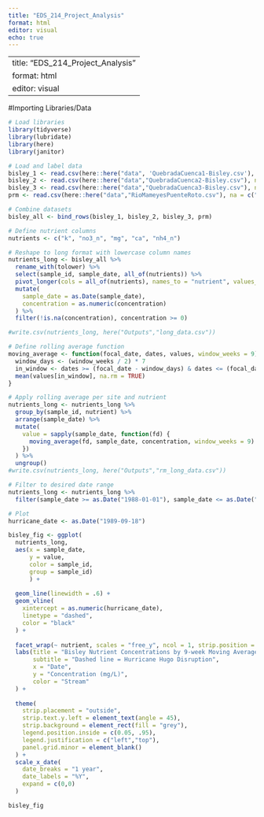 ```yaml
---
title: "EDS_214_Project_Analysis"
format: html
editor: visual
echo: true
---
```


---
title: "EDS_214_Project_Analysis"
format: html
editor: visual
---

#Importing Libraries/Data

```r
# Load libraries
library(tidyverse)
library(lubridate)
library(here)
library(janitor)
```

```r
# Load and label data
bisley_1 <- read.csv(here::here("data", 'QuebradaCuenca1-Bisley.csv'), na = c("-99999", "")) |> janitor::clean_names()
bisley_2 <- read.csv(here::here("data","QuebradaCuenca2-Bisley.csv"), na = c("-99999", "")) |> janitor::clean_names()
bisley_3 <- read.csv(here::here("data","QuebradaCuenca3-Bisley.csv"), na = c("-99999", "")) |> janitor::clean_names()
prm <- read.csv(here::here("data","RioMameyesPuenteRoto.csv"), na = c("-99999", "")) |> janitor::clean_names()

```


```r
# Combine datasets
bisley_all <- bind_rows(bisley_1, bisley_2, bisley_3, prm)
```


```r
# Define nutrient columns
nutrients <- c("k", "no3_n", "mg", "ca", "nh4_n")

```


```r
# Reshape to long format with lowercase column names
nutrients_long <- bisley_all %>%
  rename_with(tolower) %>%
  select(sample_id, sample_date, all_of(nutrients)) %>%
  pivot_longer(cols = all_of(nutrients), names_to = "nutrient", values_to = "concentration") %>%
  mutate(
    sample_date = as.Date(sample_date),
    concentration = as.numeric(concentration)
  ) %>%
  filter(!is.na(concentration), concentration >= 0)

#write.csv(nutrients_long, here("Outputs","long_data.csv"))
```


```r
# Define rolling average function
moving_average <- function(focal_date, dates, values, window_weeks = 9) {
  window_days <- (window_weeks / 2) * 7
  in_window <- dates >= (focal_date - window_days) & dates <= (focal_date + window_days)
  mean(values[in_window], na.rm = TRUE)
}
```


```r
# Apply rolling average per site and nutrient
nutrients_long <- nutrients_long %>%
  group_by(sample_id, nutrient) %>%
  arrange(sample_date) %>%
  mutate(
    value = sapply(sample_date, function(fd) {
      moving_average(fd, sample_date, concentration, window_weeks = 9)
    })
  ) %>%
  ungroup()
#write.csv(nutrients_long, here("Outputs","rm_long_data.csv"))
```


```r
# Filter to desired date range
nutrients_long <- nutrients_long %>%
  filter(sample_date >= as.Date("1988-01-01"), sample_date <= as.Date("1994-12-31"))

```

```r
# Plot
hurricane_date <- as.Date("1989-09-18")

bisley_fig <- ggplot(
  nutrients_long, 
  aes(x = sample_date, 
      y = value, 
      color = sample_id,
      group = sample_id)
      ) +
  
  geom_line(linewidth = .6) +
  geom_vline(
    xintercept = as.numeric(hurricane_date),
    linetype = "dashed",
    color = "black"
  ) + 
  
  facet_wrap(~ nutrient, scales = "free_y", ncol = 1, strip.position = "left") +
  labs(title = "Bisley Nutrient Concentrations by 9-week Moving Averages",
       subtitle = "Dashed line = Hurricane Hugo Disruption",
       x = "Date",
       y = "Concentration (mg/L)",
       color = "Stream"
  ) +
  
  theme(
    strip.placement = "outside",
    strip.text.y.left = element_text(angle = 45),
    strip.background = element_rect(fill = "grey"),
    legend.position.inside = c(0.05, .95),
    legend.justification = c("left","top"),
    panel.grid.minor = element_blank()
  ) +
  scale_x_date(
    date_breaks = "1 year",
    date_labels = "%Y",
    expand = c(0,0)
  )

bisley_fig
```